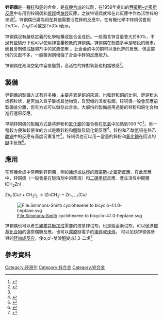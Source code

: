 '''锌铜偶'''是一種[[锌|锌]]和[[銅|銅]]的合金，是[[有機合成|有機合成]]的試劑，在1959年提出的[[西蒙斯–史密斯反應|西蒙斯–史密斯反應]]中有用到锌铜偶和[[烯烴|烯烴]]或[[炔烴|炔烴]]反應，之後锌铜偶就常在此反應中作為活性锌的來源<ref name=Simmons>{{cite journal | title = A New Synthesis of Cyclopropanes | author = Howard H. Simmons, Ronald D. Smith | journal = [[J._Am._Chem._Soc.|J. Am. Chem. Soc.]] | year = 1959 | volume = 81 | issue = 16 | pages = 4256–4264 | doi = 10.1021/ja01525a036}}</ref>。锌铜偶已廣為用在其他需要活性鋅的反應中。在有機化學中锌铜偶會用Zn/Cu、Zn<sub>n</sub>(Cu)或是Zn(Cu)表示。

锌铜偶沒有嚴格定義的化學結構或是合金成份。一般而言锌含量會大於90%，不過有些情形下也可以使用锌含量較低的锌铜偶。锌铜偶在制備多半是暗色的粉末，而且會制備成[[醚|醚]]溶剂中的浆液使用<!--in slight excess relative to the substrate-->。此合金的中的铜可以活化鋅的反應，但這部份的文獻不多，一般猜測铜增強了合金中鋅的反應能力。

锌铜偶在潮濕空氣中容易變質，高活性的锌對氧氣也相當敏感<ref>{{cite web |url=http://www.basechem.org/chemical/51811 |language=zh |title=锌铜偶 |publisher=www.basechem.org |accessdate=2014-04-11 |archive-date=2014-04-13 |archive-url=https://web.archive.org/web/20140413131513/http://www.basechem.org/chemical/51811 |dead-url=no }}</ref>。

==製備==
锌铜偶的製備方式有許多種，主要差異是銅的來源，也和鋅和銅的比例、鋅是粉末或颗粒狀，是否加入質子酸或其他物質，及製備的溫度有關。锌铜偶一般會反應前製備並分離，但有方式可以儲存此合金。大部份的製備是用過量的锌粉和銅化合物進行還原反應。

早期锌铜偶的製備方式是將鋅粉和[[氧化銅|氧化銅]]的混合物在[[氫氣|氫氣]]中加熱到500 °C<ref name=Simmons/>。另一種較方便和較便宜的方式是將鋅粉和[[鹽酸|鹽酸]]及[[硫化銅|硫化銅]]反應<ref>{{OrgSynth| title = Norcarane | author = Howard H. Simmons, Ronald D. Smith | year = 1973 | collvol = 5 | collvolpages = 855 | prep = cv5p0855}}</ref>。鋅粉和乙酸氫铜在熱[[乙酸铜|乙酸铜]]中的反應有高度可重复性<ref>{{cite journal | title = Cyclopropanes from an Easily Prepared, Highly Active Zinc-Copper Couple, Dibromomethane, and Olefins | author = Eugene LeGoff | journal = [[J._Org._Chem.|J. Org. Chem.]] | year = 1964 | volume = 29 | pages = 2048 | doi = 10.1021/jo01030a529 | issue = 7}}</ref>。锌铜偶也可以用一當量的鋅粉和[[氯化銅|氯化銅]]在回流的[[醚|醚]]中反應<ref>{{cite journal | title = A Convenient Procedure for the Methylenation of Olefins to Cyclopropanes | author = Robert J. Rawson, Ian T. Harrison | journal = [[J._Org._Chem.|J. Org. Chem.]] | year = 1970 | volume = 35 | issue = 6 | pages = 2057–2058 | doi = 10.1021/jo00831a091}}</ref>。
<!--
製備方式的選擇和應用有關，新製備方式的提出因為需要有可重复性的行为的锌铜偶。-->
==應用==
在有機合成中常用到锌铜偶，例如[[烯烴|烯烴]]或[[炔烴|炔烴]]的[[西蒙斯–史密斯反應|西蒙斯–史密斯反應]]，在此反應中，锌铜偶（一般會是在醚溶剂中的浆液）和[[二碘甲烷|二碘甲烷]]反應．產生活性中間體{{link-en|碘化碘甲基鋅|Iodomethylzinc iodide}}ICH<sub>2</sub>ZnI：

<math>\mathrm{Zn_n(Cu) + CH_2I_2 \longrightarrow IZnCH_2I + Zn_{n-1}(Cu)}</math>

[[File:Simmons-Smith_cyclohexene_to_bicyclo-4.1.0-heptane.svg|File:Simmons-Smith cyclohexene to bicyclo-4.1.0-heptane.svg]]

锌铜偶也可以產生[[親核共軛加成|親核共軛加成]]需要的烷基锌试剂，也是脫鹵素试剂，可以促進[[羰基化合物|羰基化合物]]的還原偶聯反應，也可以[[還原|還原]]缺電子的[[烯烴|烯烴]]或[[炔烴|炔烴]]。 {{link-en|超声波作用|Sonication}}可以加快锌铜偶參與的[[环加成反应|环加成反应]]，使α,α'-雙溴[[酮|酮]]變成1,3-二烯<ref>{{cite journal | title = Ultrasonics in the Metal Promoted Cycloaddition of α,α’-dibromo ketones to 1,3-dienes | author = Navalkishore N. Joshi, H. Martin R. Hoffmann | journal = [[Tett._Lett.|Tett. Lett.]] | year = 1986 | volume = 27 | issue = 6 | pages = 687–690 | doi = 10.1016/S0040-4039(00)84073-3}}</ref>

==參考資料==
{{reflist}}

[[Category:还原剂|Category:还原剂]]
[[Category:锌合金|Category:锌合金]]
[[Category:铜合金|Category:铜合金]]
